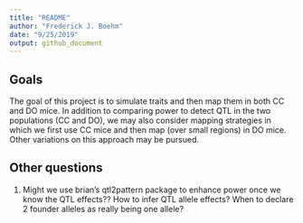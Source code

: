 ```yaml
---
title: "README"
author: "Frederick J. Boehm"
date: "9/25/2019"
output: github_document
---
```


## Goals

The goal of this project is to simulate traits and then map them in both CC and DO mice. In addition to comparing power to detect QTL in the two populations (CC and DO), we may also consider mapping strategies in which we first use CC mice and then map (over small regions) in DO mice. Other variations on this approach may be pursued.


## Other questions

1. Might we use brian's qtl2pattern package to enhance power once we know the QTL effects?? How to infer QTL allele effects? When to declare 2 founder alleles as really being one allele?


